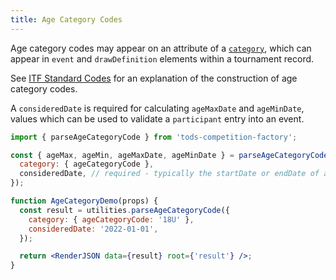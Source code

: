 ```yaml
---
title: Age Category Codes
---
```


Age category codes may appear on an attribute of a [`category`](../types/typedefs/#generic), which can appear in `event` and `drawDefinition` elements within a tournament record.

See [ITF Standard Codes](https://itftennis.atlassian.net/wiki/spaces/TODS/pages/1272840305/Standard+Codes) for an explanation of the construction of age category codes.

A `consideredDate` is required for calculating `ageMaxDate` and `ageMinDate`, values which can be used to validate a `participant` entry into an event.

```js
import { parseAgeCategoryCode } from 'tods-competition-factory';

const { ageMax, ageMin, ageMaxDate, ageMinDate } = parseAgeCategoryCode({
  category: { ageCategoryCode },
  consideredDate, // required - typically the startDate or endDate of a tournament
});
```

```jsx live
function AgeCategoryDemo(props) {
  const result = utilities.parseAgeCategoryCode({
    category: { ageCategoryCode: '18U' },
    consideredDate: '2022-01-01',
  });

  return <RenderJSON data={result} root={'result'} />;
}
```
